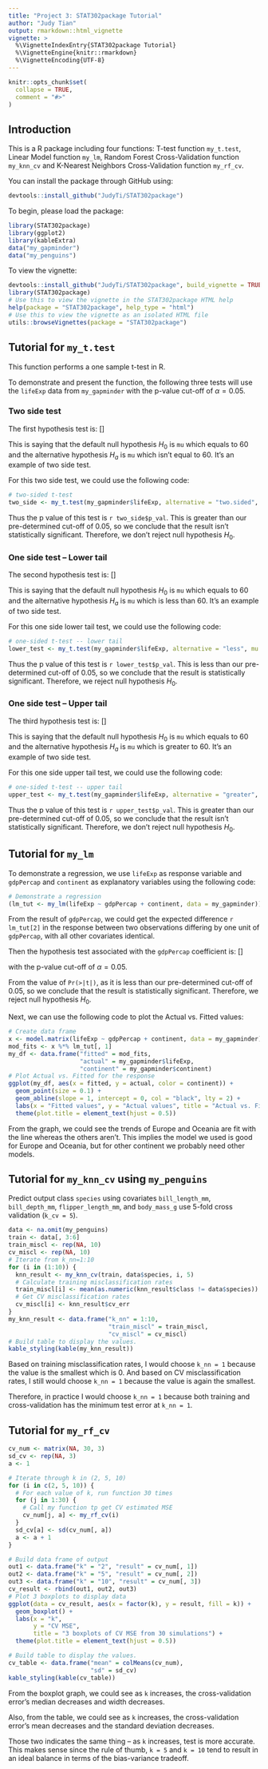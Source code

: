 ```yaml
---
title: "Project 3: STAT302package Tutorial"
author: "Judy Tian"
output: rmarkdown::html_vignette
vignette: >
  %\VignetteIndexEntry{STAT302package Tutorial}
  %\VignetteEngine{knitr::rmarkdown}
  %\VignetteEncoding{UTF-8}
---
```


```r
knitr::opts_chunk$set(
  collapse = TRUE,
  comment = "#>"
)
```

## Introduction

This is a R package including four functions: T-test function `my_t.test`, Linear Model function `my_lm`, Random Forest Cross-Validation function `my_knn_cv` and K-Nearest Neighbors Cross-Validation function `my_rf_cv`.

You can install the package through GitHub using:

``` r
devtools::install_github("JudyTi/STAT302package")
```

To begin, please load the package:

```r
library(STAT302package)
library(ggplot2)
library(kableExtra)
data("my_gapminder")
data("my_penguins")
```

To view the vignette:

``` r
devtools::install_github("JudyTi/STAT302package", build_vignette = TRUE, build_opts = c())
library(STAT302package)
# Use this to view the vignette in the STAT302package HTML help
help(package = "STAT302package", help_type = "html")
# Use this to view the vignette as an isolated HTML file
utils::browseVignettes(package = "STAT302package")
```

## Tutorial for `my_t.test`

This function performs a one sample t-test in R. 

To demonstrate and present the function, the following three tests will use the `lifeExp` data from `my_gapminder` with the p-value cut-off of $\alpha = 0.05$.

### Two side test

The first hypothesis test is:
\[\begin{align}
  H_0: \mu &= 60,\\
  H_a: \mu &\neq 60.
  \end{align}\]
  
This is saying that the default null hypothesis $H_0$ is `mu` which equals to 60 and the alternative hypothesis $H_a$ is `mu` which isn't equal to 60. It's an example of two side test.

For this two side test, we could use the following code:

``` r
# two-sided t-test
two_side <- my_t.test(my_gapminder$lifeExp, alternative = "two.sided", mu = 60)
```
  
Thus the p value of this test is `r two_side$p_val`. This is greater than our pre-determined cut-off of 0.05, so we conclude that the result isn't statistically significant. Therefore, we don't reject null hypothesis $H_0$.

### One side test -- Lower tail

The second hypothesis test is:
\[\begin{align}
  H_0: \mu &= 60,\\
  H_a: \mu &< 60.
  \end{align}\]

This is saying that the default null hypothesis $H_0$ is `mu` which equals to 60 and the alternative hypothesis $H_a$ is `mu` which is less than 60. It's an example of two side test.

For this one side lower tail test, we could use the following code:

``` r
# one-sided t-test -- lower tail
lower_test <- my_t.test(my_gapminder$lifeExp, alternative = "less", mu = 60)
```

Thus the p value of this test is `r lower_test$p_val`. This is less than our pre-determined cut-off of 0.05, so we conclude that the result is statistically significant. Therefore, we reject null hypothesis $H_0$.

### One side test -- Upper tail

The third hypothesis test is:
\[\begin{align}
  H_0: \mu &= 60,\\
  H_a: \mu &> 60.
  \end{align}\]

This is saying that the default null hypothesis $H_0$ is `mu` which equals to 60 and the alternative hypothesis $H_a$ is `mu` which is greater to 60. It's an example of two side test.

For this one side upper tail test, we could use the following code:

``` r
# one-sided t-test -- upper tail
upper_test <- my_t.test(my_gapminder$lifeExp, alternative = "greater", mu = 60)
```

Thus the p value of this test is `r upper_test$p_val`. This is greater than our pre-determined cut-off of 0.05, so we conclude that the result isn't statistically significant. Therefore, we don't reject null hypothesis $H_0$.

## Tutorial for `my_lm`

To demonstrate a regression, we use `lifeExp` as response variable and `gdpPercap` and `continent` as explanatory variables using the following code:

``` r
# Demonstrate a regression
(lm_tut <- my_lm(lifeExp ~ gdpPercap + continent, data = my_gapminder))
```

From the result of `gdpPercap`, we could get the expected difference `r lm_tut[2]` in the response between two observations differing by one unit of `gdpPercap`, with all other covariates identical.

Then the hypothesis test associated with the `gdpPercap` coefficient is: 
\[\begin{align}
  H_0: \mu &= 0,\\
  H_a: \mu &\neq 0.
  \end{align}\]

with the p-value cut-off of $\alpha = 0.05$.

From the value of `Pr(>|t|)`, as it is less than our pre-determined cut-off of 0.05, so we conclude that the result is statistically significant. Therefore, we reject null hypothesis $H_0$. 

Next, we can use the following code to plot the Actual vs. Fitted values:

``` r
# Create data frame
x <- model.matrix(lifeExp ~ gdpPercap + continent, data = my_gapminder)
mod_fits <- x %*% lm_tut[, 1]
my_df <- data.frame("fitted" = mod_fits, 
                    "actual" = my_gapminder$lifeExp, 
                    "continent" = my_gapminder$continent)
# Plot Actual vs. Fitted for the response
ggplot(my_df, aes(x = fitted, y = actual, color = continent)) +
  geom_point(size = 0.1) +
  geom_abline(slope = 1, intercept = 0, col = "black", lty = 2) + 
  labs(x = "Fitted values", y = "Actual values", title = "Actual vs. Fitted") +
  theme(plot.title = element_text(hjust = 0.5))
```

From the graph, we could see the trends of Europe and Oceania are fit with the line whereas the others aren't. This implies the model we used is good for Europe and Oceania, but for other continent we probably need other models.

## Tutorial for `my_knn_cv` using `my_penguins`

Predict output class `species` using covariates `bill_length_mm`, `bill_depth_mm`, `flipper_length_mm`, and `body_mass_g` use 5-fold cross validation (`k_cv = 5`).

``` r
data <- na.omit(my_penguins)
train <- data[, 3:6]
train_miscl <- rep(NA, 10)
cv_miscl <- rep(NA, 10)
# Iterate from k_nn=1:10
for (i in (1:10)) {
  knn_result <- my_knn_cv(train, data$species, i, 5)
  # Calculate training misclassification rates
  train_miscl[i] <- mean(as.numeric(knn_result$class != data$species))
  # Get CV misclassification rates
  cv_miscl[i] <- knn_result$cv_err
}
my_knn_result <- data.frame("k_nn" = 1:10, 
                            "train_miscl" = train_miscl, 
                            "cv_miscl" = cv_miscl)
# Build table to display the values.
kable_styling(kable(my_knn_result))
```

Based on training misclassification rates, I would choose `k_nn = 1` because the value is the smallest which is 0.
And based on CV misclassification rates, I still would choose `k_nn = 1` because the value is again the smallest.

Therefore, in practice I would choose `k_nn = 1` because both training and cross-validation has the minimum test error at `k_nn = 1`.

## Tutorial for `my_rf_cv`

``` r
cv_num <- matrix(NA, 30, 3)
sd_cv <- rep(NA, 3)
a <- 1

# Iterate through k in (2, 5, 10)
for (i in c(2, 5, 10)) {
  # For each value of k, run function 30 times
  for (j in 1:30) {
    # Call my function tp get CV estimated MSE
    cv_num[j, a] <- my_rf_cv(i)
  }
  sd_cv[a] <- sd(cv_num[, a])
  a <- a + 1
}

# Build data frame of output
out1 <- data.frame("k" = "2", "result" = cv_num[, 1])
out2 <- data.frame("k" = "5", "result" = cv_num[, 2])
out3 <- data.frame("k" = "10", "result" = cv_num[, 3])
cv_result <- rbind(out1, out2, out3)
# Plot 3 boxplots to display data
ggplot(data = cv_result, aes(x = factor(k), y = result, fill = k)) + 
  geom_boxplot() +
  labs(x = "k",
       y = "CV MSE",
       title = "3 boxplots of CV MSE from 30 simulations") +
  theme(plot.title = element_text(hjust = 0.5))

# Build table to display the values.
cv_table <- data.frame("mean" = colMeans(cv_num), 
                       "sd" = sd_cv)
kable_styling(kable(cv_table))
```

From the boxplot graph, we could see as `k` increases, the cross-validation error's median decreases and width decreases.

Also, from the table, we could see as `k` increases, the cross-validation error's mean decreases and the standard deviation decreases.

Those two indicates the same thing -- as `k` increases, test is more accurate. This makes sense since the rule of thumb, `k = 5` and `k = 10` tend to result in an ideal balance in terms of the bias-variance tradeoff.
